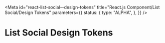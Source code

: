<!-- @license CC0-1.0 -->


<Meta
  id="react-list-social--design-tokens"
  title="React.js Component/List Social/Design Tokens"
  parameters={{
    status: {
      type: "ALPHA",
    },
  }}
/>

# List Social Design Tokens

<ComponentTokensSection tokens={tokens} definition={tokensDefinition} component="utrecht-list-social" />
